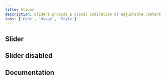 ```yaml
---
title: Slider
description: Sliders provide a visual indication of adjustable content, where the user can move the handle along a horizontal track to increase or decrease the value.
tabs: ['Code', 'Usage', 'Style']
---
```



## Slider

<ComponentCode
  name="Slider"
  component="slider"
  variation="slider"
  hasReactVersion="slider--default"
  hasLightVersion
  hasVueVersion="slider--default"
  hasAngularVersion="?path=/story/slider--basic"
  codepen="zXqozN"></ComponentCode>

## Slider disabled

<ComponentCode
  name="Slider disabled"
  component="slider"
  variation="slider--disabled"
  hasReactVersion="slider--default"
  hasVueVersion="slider--default&knob-disabled=true"
  hasAngularVersion="?path=/story/slider--basic&knob-disabled=true"
  codepen="qwZqPV"></ComponentCode>

## Documentation

<ComponentDocs component="slider"></ComponentDocs>
